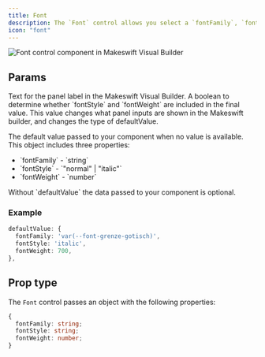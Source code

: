```yaml
---
title: Font
description: The `Font` control allows you select a `fontFamily`, `fontStyle`, and `fontWeight`.
icon: "font"
---
```


<Frame type="glass">
  <img
    src="/images/controls/font/header.jpeg"
    alt="Font control component in Makeswift Visual Builder"
  />
</Frame>

## Params

<ParamField query="label" type="string">
  Text for the panel label in the Makeswift Visual Builder.
</ParamField>

<ParamField query="variant" type="boolean" default="true">
  A boolean to determine whether `fontStyle` and `fontWeight` are included in
  the final value. This value changes what panel inputs are shown in the
  Makeswift builder, and changes the type of defaultValue.
</ParamField>

<ParamField query="defaultValue" type="object" default="false">
  <p>The default value passed to your component when no value is available. This
  object includes three properties: </p>

<ul>
  <li>`fontFamily` - `string`</li>
  <li>`fontStyle` - `"normal" | "italic"`</li>
  <li>`fontWeight` - `number`</li>
</ul>
<p>Without `defaultValue` the data passed to your component is optional.</p>

### Example

```ts
defaultValue: {
  fontFamily: 'var(--font-grenze-gotisch)',
  fontStyle: 'italic',
  fontWeight: 700,
},
```

</ParamField>

## Prop type

The `Font` control passes an object with the following properties:

```ts
{
  fontFamily: string;
  fontStyle: string;
  fontWeight: number;
}
```
